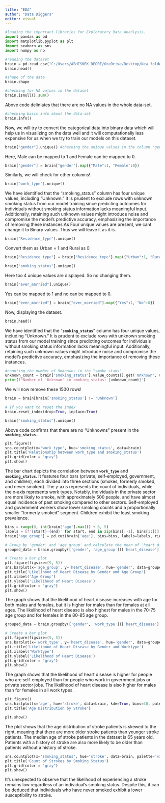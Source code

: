 ```yaml
---
title: "EDA"
author: "Data Diggers"
editor: visual
---
```


```python
#loading the important libraries for Exploratory Data Ananlysis.
import pandas as pd
import matplotlib.pyplot as plt
import seaborn as sns
import numpy as np
```

```python
#reading the dataset
brain = pd.read_csv("C:/Users/ABHISHEK DEORE/OneDrive/Desktop/New folder/project-final-Data-Diggers/data/brain_stroke.csv")
brain.head()
```

```python
#shape of the data
brain.shape
```

```python
#checking for NA values in the dataset
brain.isnull().sum()
```

Above code deliniates that there are no NA values in the whole data-set.

```python
#checking basic info about the data-set
brain.info() 
```

Now, we will try to convert the categorical data into binary data which will help us in visualizing on the data well and it will computationally less expensive for us when we try to train our models on this dataset.

```python
brain["gender"].unique() #checking the unique values in the column "gender"
```

Here, Male can be mapped to 1 and Female can be mapped to 0.

```python
brain["gender"] = brain["gender"].map({"Male":1, "Female":0})
```

Similarly, we will check for other columns!

```python
brain["work_type"].unique()
```

We have identified that the "smoking_status" column has four unique values, including "Unknown." It is prudent to exclude rows with unknown smoking status from our model training since predicting outcomes for individuals without smoking status information lacks meaningful input. Additionally, retaining such unknown values might introduce noise and compromise the model's predictive accuracy, emphasizing the importance of removing these instances.As Four unique values are present, we cant change it to Binary values. Thus we will leave it as it is.

```python
brain["Residence_type"].unique()
```

Convert them as Urban = 1 and Rural as 0

```python
brain["Residence_type"] = brain["Residence_type"].map({"Urban":1, "Rural":0})
```

```python
brain["smoking_status"].unique()
```

Here too 4 unique values are displayed. So no changing them.

```python
brain["ever_married"].unique()
```

Yes can be mapped to 1 and no can be mapped to 0.

```python
brain["ever_married"] = brain["ever_married"].map({"Yes":1, "No":0})
```

Now, displaying the dataset.

```python
brain.head()
```

We have identified that the "**`smoking_status`**" column has four unique values, including "Unknown." It is prudent to exclude rows with unknown smoking status from our model training since predicting outcomes for individuals without smoking status information lacks meaningful input. Additionally, retaining such unknown values might introduce noise and compromise the model's predictive accuracy, emphasizing the importance of removing these instances.

```python
#counting the number of Unknowns in the "smoke_staus"
unknown_count = brain['smoking_status'].value_counts().get('Unknown', 0)
print(f"Number of 'Unknown' in smoking_status: {unknown_count}")
```

We will now remove these 1500 rows!

```python
brain = brain[brain['smoking_status'] != 'Unknown']

# If you want to reset the index
brain.reset_index(drop=True, inplace=True)
```

```python
brain["smoking_status"].unique()
```

Above code confirms that there are no "Unknowns" present in the **`smoking_status.`**

```python
plt.figure()
sns.countplot(x='work_type', hue='smoking_status', data=brain)
plt.title('Relationship between work_type and smoking_status')
plt.grid(color = "gray")
plt.show()
```

The bar chart depicts the correlation between **`work_type`** and **`smoking_status`**. It features four bars (private, self-employed, government, and children), each divided into three sections (smokes, formerly smoked, and never smoked). The y-axis represents the count of individuals, while the x-axis represents work types. Notably, individuals in the private sector are more likely to smoke, with approximately 500 people, and have almost equal incidence of past smoking compared to other sectors. Self-employed and government workers show lower smoking counts and a proportionally smaller "formerly smoked" segment. Children exhibit the least smoking prevalence.

```python
bins = range(0, int(brain['age'].max()) + 6, 5)
labels = [f'{start}-{end}' for start, end in zip(bins[:-1], bins[1:])]
brain['age_group'] = pd.cut(brain['age'], bins=bins, labels=labels, right=False)

# Group by 'gender' and 'age_group' and calculate the mean of 'heart_disease'
grouped_data = brain.groupby(['gender', 'age_group'])['heart_disease'].mean().reset_index()

# Create a bar plot
plt.figure(figsize=(9, 5))
sns.barplot(x='age_group', y='heart_disease', hue='gender', data=grouped_data, palette='viridis')
plt.title('Likelihood of Heart Disease by Gender and Age Group')
plt.xlabel('Age Group')
plt.ylabel('Likelihood of Heart Disease')
plt.grid(color = "gray")
plt.show()
```

The graph shows that the likelihood of heart disease increases with age for both males and females, but it is higher for males than for females at all ages. The likelihood of heart disease is also highest for males in the 70-75 age group and for females in the 80-85 age group.

```python
grouped_data = brain.groupby(['gender', 'work_type'])['heart_disease'].mean().reset_index()

# Create a bar plot
plt.figure(figsize=(9, 5))
sns.barplot(x='work_type', y='heart_disease', hue='gender', data=grouped_data, palette='viridis')
plt.title('Likelihood of Heart Disease by Gender and Worktype')
plt.xlabel('Worktype')
plt.ylabel('Likelihood of Heart Disease')
plt.grid(color = "gray")
plt.show()
```

The graph shows that the likelihood of heart disease is higher for people who are self-employed than for people who work in government jobs or private sector jobs. The likelihood of heart disease is also higher for males than for females in all work types.

```python
plt.figure()
sns.histplot(x='age', hue='stroke', data=brain, kde=True, bins=30, palette=['red', 'blue'])
plt.title('Age Distribution by Stroke')

plt.show()
```

The plot shows that the age distribution of stroke patients is skewed to the right, meaning that there are more older stroke patients than younger stroke patients. The median age of stroke patients in the dataset is 65 years old. Patients with a history of stroke are also more likely to be older than patients without a history of stroke.

```python
sns.countplot(x='smoking_status', hue='stroke', data=brain, palette='viridis')
plt.title('Count of Strokes by Smoking Status')
plt.grid(color = "gray")
plt.show()

```

It's unexpected to observe that the likelihood of experiencing a stroke remains low regardless of an individual's smoking status. Despite this, it can be deduced that individuals who have never smoked exhibit a lower susceptibility to stroke.
